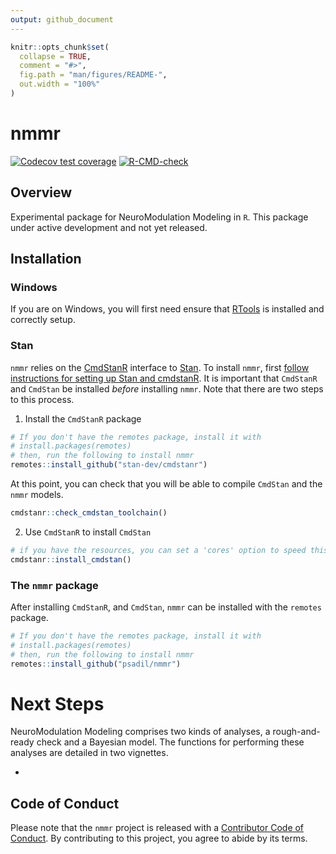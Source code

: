 ```yaml
---
output: github_document
---
```


<!-- README.md is generated from README.Rmd. Please edit that file -->

```r
knitr::opts_chunk$set(
  collapse = TRUE,
  comment = "#>",
  fig.path = "man/figures/README-",
  out.width = "100%"
)
```

# nmmr

<!-- badges: start -->
[![Codecov test coverage](https://codecov.io/gh/psadil/nmmr/branch/master/graph/badge.svg)](https://codecov.io/gh/psadil/nmmr?branch=master)
[![R-CMD-check](https://github.com/psadil/nmmr/workflows/R-CMD-check/badge.svg)](https://github.com/psadil/nmmr/actions)
<!-- badges: end -->

## Overview

Experimental package for NeuroModulation Modeling in `R`. This package under active development and not yet released.

## Installation

### Windows

If you are on Windows, you will first need ensure that [RTools](https://cran.r-project.org/bin/windows/Rtools/) is installed and correctly setup.

### Stan

`nmmr` relies on the [CmdStanR](https://mc-stan.org/cmdstanr/) interface to [Stan](https://mc-stan.org). To install `nmmr`, first [follow instructions for setting up Stan and cmdstanR](https://mc-stan.org/cmdstanr/articles/cmdstanr.html). It is important that `CmdStanR` and `CmdStan` be installed _before_ installing `nmmr`. Note that there are two steps to this process.

1. Install the `CmdStanR` package

```r
# If you don't have the remotes package, install it with 
# install.packages(remotes)
# then, run the following to install nmmr
remotes::install_github("stan-dev/cmdstanr")
```

At this point, you can check that you will be able to compile `CmdStan` and the `nmmr` models.

```r
cmdstanr::check_cmdstan_toolchain()
```

2. Use `CmdStanR` to install `CmdStan`

```r
# if you have the resources, you can set a 'cores' option to speed this up
cmdstanr::install_cmdstan()
```


### The `nmmr` package

After installing `CmdStanR`, and `CmdStan`, `nmmr` can be installed with the `remotes` package.

```r
# If you don't have the remotes package, install it with 
# install.packages(remotes)
# then, run the following to install nmmr
remotes::install_github("psadil/nmmr")
```


# Next Steps

NeuroModulation Modeling comprises two kinds of analyses, a rough-and-ready check and a Bayesian model. The functions for performing these analyses are detailed in two vignettes.

- 


## Code of Conduct
  
  Please note that the `nmmr` project is released with a [Contributor Code of Conduct](https://contributor-covenant.org/version/2/0/CODE_OF_CONDUCT.html). By contributing to this project, you agree to abide by its terms.
  
